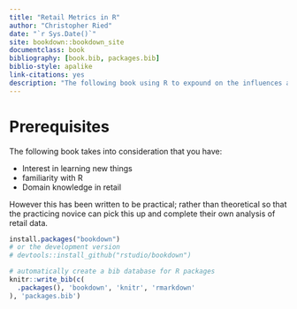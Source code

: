 ```yaml
--- 
title: "Retail Metrics in R"
author: "Christopher Ried"
date: "`r Sys.Date()`"
site: bookdown::bookdown_site
documentclass: book
bibliography: [book.bib, packages.bib]
biblio-style: apalike
link-citations: yes
description: "The following book using R to expound on the influences and challenges on retail metrics"
---
```


# Prerequisites

The following book takes into consideration that you have:

* Interest in learning new things 
* familiarity with R 
* Domain knowledge in retail


However this has been written to be practical; rather than  theoretical so that the practicing novice can pick this up and complete their own analysis of retail data.

```julia
install.packages("bookdown")
# or the development version
# devtools::install_github("rstudio/bookdown")
```


```r
# automatically create a bib database for R packages
knitr::write_bib(c(
  .packages(), 'bookdown', 'knitr', 'rmarkdown'
), 'packages.bib')
```
